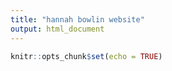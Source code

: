 ```yaml
---
title: "hannah bowlin website"
output: html_document
---
```


```r
knitr::opts_chunk$set(echo = TRUE)
```

